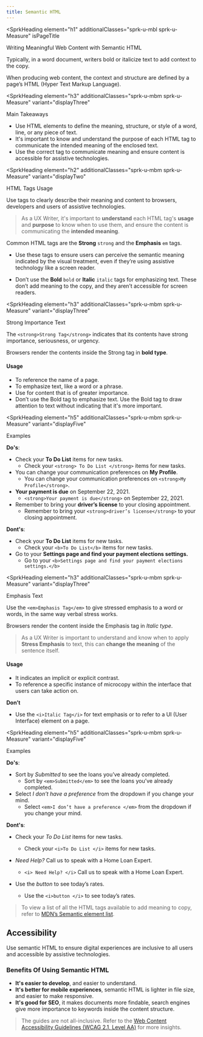```yaml
---
title: Semantic HTML
---
```



<span id="semantic-html-guide" class="docs-b-Link--anchor"></span>
<SprkHeading
  element="h1"
  additionalClasses="sprk-u-mbl sprk-u-Measure"
  isPageTitle
>
  Writing Meaningful Web Content with Semantic HTML
</SprkHeading>

Typically, in a word document, writers bold or italicize text to add context to the copy.

When producing web content, the context and structure are defined by a page’s HTML (Hyper Text Markup Language).

<span id="main-takeaways" class="docs-b-Link--anchor"></span>
<SprkHeading
  element="h3"
  additionalClasses="sprk-u-mbm sprk-u-Measure"
  variant="displayThree"
>
  Main Takeaways
</SprkHeading>

- Use HTML elements to define the meaning, structure, or style of a word, line, or any piece of text.
- It's important to know and understand the purpose of each HTML tag to communicate the intended meaning of the enclosed text.
- Use the correct tag to communicate meaning and ensure content is accessible for assistive technologies.

<span id="html-tags-usage" class="docs-b-Link--anchor"></span>
<SprkHeading
  element="h2"
  additionalClasses="sprk-u-mbm sprk-u-Measure"
  variant="displayTwo"
>
  HTML Tags Usage
</SprkHeading>

Use tags to clearly describe their meaning and content to browsers, developers and
users of assistive technologies.

> As a UX Writer, it's important to **understand** each HTML tag's **usage** and **purpose** to know when to use them, and ensure the content is communicating the **intended meaning**.

Common HTML tags are the **Strong** `strong` and the **Emphasis** `em` tags.

- Use these tags to ensure users can perceive the semantic meaning indicated by the visual treatment, even if they’re using assistive technology like a screen reader.

- Don’t use the **Bold** `bold` or **Italic** `italic` tags for emphasizing text. These don’t add meaning to the copy, and they aren’t accessible for screen readers.

<span id="strong" class="docs-b-Link--anchor"></span>
<SprkHeading
  element="h3"
  additionalClasses="sprk-u-mbm sprk-u-Measure"
  variant="displayThree"
>
  Strong Importance Text
</SprkHeading>

The `<strong>Strong Tag</strong>` indicates that its contents have strong importance, seriousness, or urgency.

Browsers render the contents inside the Strong tag in **bold type**.

#### Usage

- To reference the name of a page.
- To emphasize text, like a word or a phrase.
- Use for content that is of greater importance.
- Don’t use the Bold tag to emphasize text. Use the Bold tag to draw attention to text without indicating that it's more important.

<span id="examples" class="docs-b-Link--anchor"></span>
<SprkHeading
  element="h5"
  additionalClasses="sprk-u-mbm sprk-u-Measure"
  variant="displayFive"
>
  Examples
</SprkHeading>

**Do's**:

- Check your **To Do List** items for new tasks.
  - Check your `<strong> To Do List </strong>` items for new tasks.
- You can change your communication preferences on **My Profile**.
  - You can change your communication preferences on `<strong>My Profile</strong>`.
- **Your payment is due** on September 22, 2021.
  - `<strong>Your payment is due</strong>` on September 22, 2021.
- Remember to bring your **driver’s license** to your closing appointment.
  - Remember to bring your `<strong>driver’s license</strong>` to your closing appointment.

**Dont's**:

- Check your **To Do List** items for new tasks.
  - Check your `<b>To Do List</b>` items for new tasks.
- Go to your **Settings page and find your payment elections settings.**
  - Go to your `<b>Settings page and find your payment elections settings.</b>`

<span id="emphasis-text" class="docs-b-Link--anchor"></span>
<SprkHeading
  element="h3"
  additionalClasses="sprk-u-mbm sprk-u-Measure"
  variant="displayThree"
>
  Emphasis Text
</SprkHeading>

Use the `<em>Emphasis Tag</em>` to give stressed emphasis to a word or words, in the same way verbal stress works.

Browsers render the content inside the Emphasis tag in <em>Italic type</em>.

> As a UX Writer is important to understand and know when to apply **Stress Emphasis** to text, this can **change the meaning** of the sentence itself.

#### Usage

- It indicates an implicit or explicit contrast.
- To reference a specific instance of microcopy within the interface that users can take action on.

**Don’t**

- Use the `<i>Italic Tag</i>` for text emphasis or to refer to a UI (User Interface) element on a page.

<span id="examples" class="docs-b-Link--anchor"></span>
<SprkHeading
  element="h5"
  additionalClasses="sprk-u-mbm sprk-u-Measure"
  variant="displayFive"
>
  Examples
</SprkHeading>

**Do's**:

- Sort by <em>Submitted</em> to see the loans you’ve already completed.
  - Sort by `<em>Submitted</em>` to see the loans you’ve already completed.
- Select <em>I don’t have a preference </em> from the dropdown if you change your mind.
  - Select `<em>I don’t have a preference </em>` from the dropdown if you change your mind.

**Dont's**:

- Check your <i>To Do List </i> items for new tasks.

  - Check your `<i>To Do List </i>` items for new tasks.

- <i>Need Help? </i> Call us to speak with a Home Loan Expert.

  - `<i> Need Help? </i>` Call us to speak with a Home Loan Expert.

- Use the <i>button </i> to see today’s rates.
  - Use the `<i>button </i>` to see today’s rates.

> To view a list of all the HTML tags available to add meaning to copy, refer to [MDN’s Semantic element list](https://developer.mozilla.org/en-US/docs/Web/HTML/Element#inline_text_semantics).

## Accessibility

Use semantic HTML to ensure digital experiences are inclusive to all users and accessible by assistive technologies.

### Benefits Of Using Semantic HTML

- **It's easier to develop**, and easier to understand.
- **It's better for mobile experiences**, semantic HTML is lighter in file size, and easier to make responsive.
- **It's good for SEO**, it makes documents more findable, search engines give more importance to keywords inside the content structure.

> The guides are not all-inclusive. Refer to the [Web Content Accessibility Guidelines (WCAG 2.1, Level AA)](https://www.w3.org/TR/WCAG21/) for more insights.
